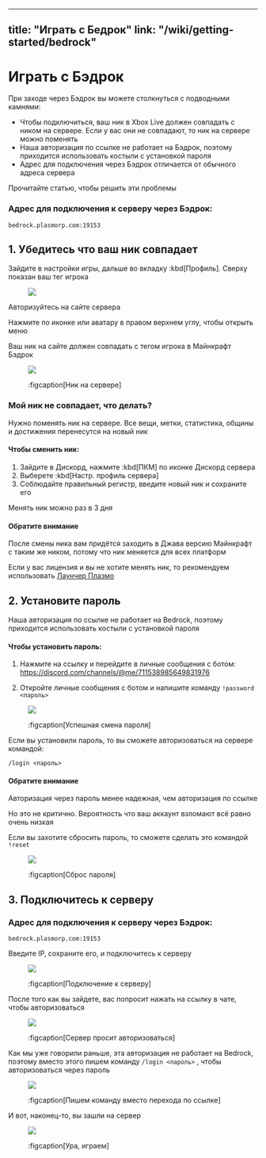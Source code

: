 
---
title: "Играть с Бедрок"
link: "/wiki/getting-started/bedrock"
---

# Играть с Бэдрок

При заходе через Бэдрок вы можете столкнуться с подводными камнями:

- Чтобы подключиться, ваш ник в Xbox Live должен совпадать с ником на сервере. Если у вас они не совпадают, то ник на сервере можно поменять
- Наша авторизация по ссылке не работает на Бэдрок, поэтому приходится использовать костыли с установкой пароля
- Адрес для подключения через Бэдрок отличается от обычного адреса сервера

Прочитайте статью, чтобы решить эти проблемы

### Адрес для подключения к серверу через Бэдрок:

```
bedrock.plasmorp.com:19153
```

## 1. Убедитесь что ваш ник совпадает

Зайдите в настройки игры, дальше во вкладку :kbd[Профиль]. Сверху показан ваш тег игрока

<figure class="transparent">

![](/assets/getting-started/bedrock/xbox_nick.png)

</figure>

Авторизуйтесь на сайте сервера

Нажмите по иконке или аватару в правом верхнем углу, чтобы открыть меню

Ваш ник на сайте должен совпадать с тегом игрока в Майнкрафт Бэдрок

<figure>

![](/assets/getting-started/bedrock/plasmo_nick.png)

:figcaption[Ник на сервере]

</figure>

### Мой ник не совпадает, что делать?

Нужно поменять ник на сервере. Все вещи, метки, статистика, общины и достижения перенесутся на новый ник

<CustomBlock>

#### Чтобы сменить ник:

1. Зайдите в Дискорд, нажмите :kbd[ПКМ] по иконке Дискорд сервера
2. Выберете :kbd[Настр. профиль сервера]
3. Cоблюдайте правильный регистр, введите новый ник и сохраните его

Менять ник можно раз в 3 дня

</CustomBlock>

<CustomBlock type="warn">

#### Обратите внимание

После смены ника вам придётся заходить в Джава версию Майнкрафт с таким же ником, потому что ник меняется для всех платформ

Если у вас лицензия и вы не хотите менять ник, то рекомендуем использовать [Лаунчер Плазмо](/wiki/getting-started)

</CustomBlock>

## 2. Установите пароль

Наша авторизация по ссылке не работает на Bedrock, поэтому приходится использовать костыли с установкой пароля

<CustomBlock>

#### Чтобы установить пароль:

1. Нажмите на ссылку и перейдите в личные сообщения с ботом: https://discord.com/channels/@me/711538985649831976 

2. Откройте личные сообщения с ботом и напишите команду `!password <пароль>`

</CustomBlock>

<figure>

![](/assets/getting-started/bedrock/password.png)

:figcaption[Успешная смена пароля]

</figure>

Если вы установили пароль, то вы сможете авторизоваться на сервере командой:

```
/login <пароль>
```

<CustomBlock type="warn">

#### Обратите внимание

Авторизация через пароль менее надежная, чем авторизация по ссылке

Но это не критично. Вероятность что ваш аккаунт взломают всё равно очень низкая

Если вы захотите сбросить пароль, то сможете сделать это командой `!reset` 

</CustomBlock>

<figure>

![](/assets/getting-started/bedrock/password_reset.png)

:figcaption[Сброс пароля]

</figure>

## 3. Подключитесь к серверу

### Адрес для подключения к серверу через Бэдрок:

```
bedrock.plasmorp.com:19153
```

Введите IP, сохраните его, и подключитесь к серверу

<figure>

![](/assets/getting-started/bedrock/connect.png)

:figcaption[Подключение к серверу]

</figure>

После того как вы зайдете, вас попросит нажать на ссылку в чате, чтобы авторизоваться

<figure>

![](/assets/getting-started/bedrock/login.png)

:figcaption[Сервер просит авторизоваться]

</figure>

Как мы уже говорили раньше, эта авторизация не работает на Bedrock, поэтому вместо этого пишем команду `/login <пароль>` , чтобы авторизоваться через пароль

<figure>

![](/assets/getting-started/bedrock/login_command.png)

:figcaption[Пишем команду вместо перехода по ссылке]

</figure>

И вот, наконец-то, вы зашли на сервер

<figure>

![](/assets/getting-started/bedrock/done.png)

:figcaption[Ура, играем]

</figure>